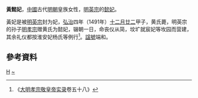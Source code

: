 {{東亞女性歷史人物
|名稱 =黃懿妃
|身份 =明朝妃嬪
|位號=懿妃
|出生年=
|婚年=
|逝世年=1491年
|逝世地=
|諡號=端和
|墳墓=
|女=
|子=
|父親=
|母親=
|夫=[[明英宗|明英宗]]
}}
'''黃懿妃'''{{BD|？||1491年||catIdx=C}}，[[中國|中國]]古代[[明朝|明朝]]皇族女性，[[明英宗|明英宗]]的[[懿妃|懿妃]]。

黃妃是被[[明英宗|明英宗]]封为妃，[[弘治_(明朝)|弘治]]四年（1491年）[[十二月廿二|十二月廿二]]甲子，黄氏薨，明英宗的孙子[[明孝宗|明孝宗]]赠黄氏为懿妃，辍朝一日，命丧仪从简，坟圹就宸妃等坆园而营建，其余礼仪都按淮安妃杨氏等例行<ref>《[[明实录|大明孝宗敬皇帝实录]]卷五十八》</ref>。[[諡號|諡號]]端和。
== 參考資料 ==
{{reflist}}
{{明英宗皇室}}
[[Category:明英宗妃|H]]
[[Category:黄姓|~]]